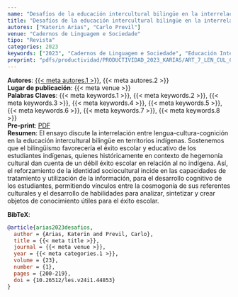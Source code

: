 ```yaml
---
name: "Desafíos de la educación intercultural bilingüe en la interrelación de lengua, cultura y cognición"
title: "Desafíos de la educación intercultural bilingüe en la interrelación de lengua, cultura y cognición"
autores: ["Katerin Arias", "Carlo Previl"]
venue: "Cadernos de Linguagem e Sociedade"
tipo: "Revista"
categories: 2023
keywords: ["2023", "Cadernos de Linguagem e Sociedade", "Educación Intercultural Bilingüe", "Lengua", "Cultura", "Cognición", "Lengua Indígena", "Bilingüismo"]
preprint: "pdfs/productividad/PRODUCTIVIDAD_2023_KARIAS/ART_7_LEN_CUL_COG_ARIAS_SCOPUS_2023.pdf"
---
```

**Autores**: [{{< meta autores.1 >}}](../members/current/Katerin Arias.qmd), {{< meta autores.2 >}}   
**Lugar de publicación**: {{< meta venue >}}    
**Palabras Claves**: {{< meta keywords.1 >}}, {{< meta keywords.2 >}}, {{< meta keywords.3 >}}, {{< meta keywords.4 >}}, {{< meta keywords.5 >}}, {{< meta keywords.6 >}}, {{< meta keywords.7 >}}, {{< meta keywords.8 >}}    
**Pre-print**: [PDF](../{{< meta preprint >}})    
**Resumen**: El ensayo discute la interrelación entre lengua-cultura-cognición en la educación intercultural bilingüe en territorios indígenas. Sostenemos que el bilingüismo favorecería el éxito escolar y educativo de los estudiantes indígenas, quienes históricamente en contexto de hegemonía cultural dan cuenta de un débil éxito escolar en relación al no indígena. Así, el reforzamiento de la identidad sociocultural incide en las capacidades de tratamiento y utilización de la información, para el desarrollo cognitivo de los estudiantes, permitiendo vínculos entre la cosmogonía de sus referentes culturales y el desarrollo de habilidades para analizar, sintetizar y crear objetos de conocimiento útiles para el éxito escolar.


**BibTeX**:
```bibtex
@article{arias2023desafios,
  author = {Arias, Katerin and Previl, Carlo},
  title = {{< meta title >}},
  journal = {{< meta venue >}},
  year = {{< meta categories.1 >}},
  volume = {23},
  number = {1},
  pages = {200-219},
  doi = {10.26512/les.v24i1.44853}
}
```
